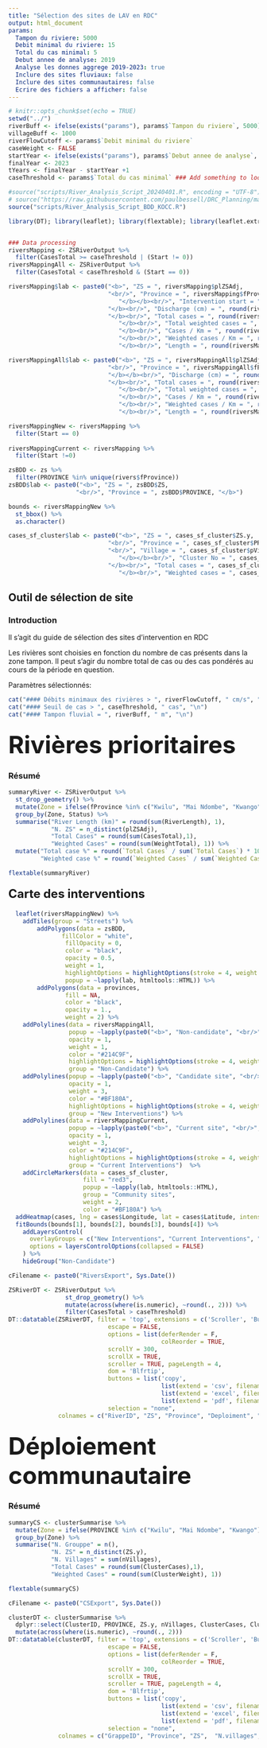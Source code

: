 ```yaml
---
title: "Sélection des sites de LAV en RDC"
output: html_document
params:
  Tampon du riviere: 5000
  Debit minimal du riviere: 15
  Total du cas minimal: 5
  Debut annee de analyse: 2019
  Analyse les donnes aggrege 2019-2023: true
  Inclure des sites fluviaux: false
  Inclure des sites communautaires: false
  Ecrire des fichiers a afficher: false
---
```


```r
# knitr::opts_chunk$set(echo = TRUE)
setwd("../")
riverBuff <- ifelse(exists("params"), params$`Tampon du riviere`, 5000)
villageBuff <- 1000
riverFlowCutoff <- params$`Debit minimal du riviere`
caseWeight <- FALSE
startYear <- ifelse(exists("params"), params$`Debut annee de analyse`, 2019)
finalYear <- 2023
tYears <- finalYear - startYear +1
caseThreshold <- params$`Total du cas minimal` ### Add something to look at case density

#source("scripts/River_Analysis_Script_20240401.R", encoding = "UTF-8")
# source("https://raw.githubusercontent.com/paulbessell/DRC_Planning/master/scripts/River_Analysis_Script_BDD_KOCC.R")
source("scripts/River_Analysis_Script_BDD_KOCC.R")

library(DT); library(leaflet); library(flextable); library(leaflet.extras)


### Data processing
riversMapping <- ZSRiverOutput %>%
  filter(CasesTotal >= caseThreshold | (Start != 0))
riversMappingAll <- ZSRiverOutput %>%
  filter(CasesTotal < caseThreshold & (Start == 0))

riversMapping$lab <- paste0("<b>", "ZS = ", riversMapping$plZSAdj,
                            "<br/>", "Province = ", riversMapping$fProvince, 
                               "</b></b><br/>", "Intervention start = ", ifelse(riversMapping$Start==0, "", riversMapping$Start),
                            "</b><br/>", "Discharge (cm) = ", round(riversMapping$Discharge,1),    
                            "</b><br/>", "Total cases = ", round(riversMapping$CasesTotal,1),  
                               "</b><br/>", "Total weighted cases = ", round(riversMapping$WeightTotal,1),
                               "</b><br/>", "Cases / Km = ", round(riversMapping$casesKm,3),
                               "</b><br/>", "Weighted cases / Km = ", round(riversMapping$WeightKm,3),
                               "</b><br/>", "Length = ", round(riversMapping$RiverLength,1))

riversMappingAll$lab <- paste0("<b>", "ZS = ", riversMappingAll$plZSAdj,
                            "<br/>", "Province = ", riversMappingAll$fProvince, 
                            "</b></b><br/>", "Discharge (cm) = ", round(riversMappingAll$Discharge,1),    
                            "</b><br/>", "Total cases = ", round(riversMappingAll$CasesTotal,1),  
                               "</b><br/>", "Total weighted cases = ", round(riversMappingAll$WeightTotal,1),
                               "</b><br/>", "Cases / Km = ", round(riversMappingAll$casesKm,3),
                               "</b><br/>", "Weighted cases / Km = ", round(riversMappingAll$WeightKm,3),
                               "</b><br/>", "Length = ", round(riversMappingAll$RiverLength,1))

riversMappingNew <- riversMapping %>%
  filter(Start == 0)
  
riversMappingCurrent <- riversMapping %>%
  filter(Start !=0)

zsBDD <- zs %>%
  filter(PROVINCE %in% unique(rivers$fProvince))
zsBDD$lab <- paste0("<b>", "ZS = ", zsBDD$ZS,
                   "<br/>", "Province = ", zsBDD$PROVINCE, "</b>")

bounds <- riversMappingNew %>% 
  st_bbox() %>% 
  as.character()

cases_sf_cluster$lab <- paste0("<b>", "ZS = ", cases_sf_cluster$ZS.y,
                            "<br/>", "Province = ", cases_sf_cluster$PROVINCE, 
                            "<br/>", "Village = ", cases_sf_cluster$pVillage, 
                               "</b></b><br/>", "Cluster No = ", cases_sf_cluster$ClusterID,
                            "</b><br/>", "Total cases = ", cases_sf_cluster$Cases,  
                               "</b><br/>", "Weighted cases = ", cases_sf_cluster$Weight)
```

## Outil de sélection de site

### Introduction
Il s'agit du guide de sélection des sites d'intervention en RDC

Les rivières sont choisies en fonction du nombre de cas présents dans la zone tampon. Il peut s'agir du nombre total de cas ou des cas pondérés au cours de la période en question.

Paramètres sélectionnés:

```r
cat("#### Débits minimaux des rivières > ", riverFlowCutoff, " cm/s", "\n")
cat("#### Seuil de cas > ", caseThreshold, " cas", "\n")
cat("#### Tampon fluvial = ", riverBuff, " m", "\n")

```

###  <font size = "+4"> <b> Rivières prioritaires </font size></b>
### Résumé
```r
summaryRiver <- ZSRiverOutput %>%
  st_drop_geometry() %>%
  mutate(Zone = ifelse(fProvince %in% c("Kwilu", "Mai Ndombe", "Kwango"), "Bandundu", "Kasai")) %>%
  group_by(Zone, Status) %>%
  summarise("River Length (km)" = round(sum(RiverLength), 1),
            "N. ZS" = n_distinct(plZSAdj),
            "Total Cases" = round(sum(CasesTotal),1),
            "Weighted Cases" = round(sum(WeightTotal), 1)) %>%
  mutate("Total case %" = round(`Total Cases` / sum(`Total Cases`) * 100, 1),
         "Weighted case %" = round(`Weighted Cases` / sum(`Weighted Cases`) * 100, 1))

flextable(summaryRiver)
```

#### <font size = "+2"> <b> Carte des interventions </font size></b>
```r

  leaflet(riversMappingNew) %>%
    addTiles(group = "Streets") %>%
        addPolygons(data = zsBDD,
               fillColor = "white",
                fillOpacity = 0,
                color = "black",
                opacity = 0.5,
                weight = 1,
                highlightOptions = highlightOptions(stroke = 4, weight = 3, opacity = 1),
                popup = ~lapply(lab, htmltools::HTML)) %>%
        addPolygons(data = provinces,
                fill = NA,
                color = "black",
                opacity = 1.,
                weight = 2) %>%
    addPolylines(data = riversMappingAll,
                 popup = ~lapply(paste0("<b>", "Non-candidate", "<br/>",lab), htmltools::HTML),
                 opacity = 1,
                 weight = 1,
                 color = "#214C9F",
                 highlightOptions = highlightOptions(stroke = 4, weight = 6, opacity = 1),
                 group = "Non-Candidate") %>%
    addPolylines(popup = ~lapply(paste0("<b>", "Candidate site", "<br/>",lab), htmltools::HTML),
                 opacity = 1,
                 weight = 3,
                 color = "#BF180A",
                 highlightOptions = highlightOptions(stroke = 4, weight = 6, opacity = 1),
                 group = "New Interventions") %>%
    addPolylines(data = riversMappingCurrent,
                 popup = ~lapply(paste0("<b>", "Current site", "<br/>",lab), htmltools::HTML),
                 opacity = 1,
                 weight = 3,
                 color = "#214C9F",
                 highlightOptions = highlightOptions(stroke = 4, weight = 6, opacity = 1),
                 group = "Current Interventions")  %>%
    addCircleMarkers(data = cases_sf_cluster, 
                     fill = "red3", 
                     popup = ~lapply(lab, htmltools::HTML),
                     group = "Community sites",
                     weight = 2,
                     color = "#BF180A") %>%
  addHeatmap(cases, lng = cases$Longitude, lat = cases$Latitude, intensity = (cases$Cases * 20), radius = 30, group = "Case heat map") %>%
  fitBounds(bounds[1], bounds[2], bounds[3], bounds[4]) %>%
    addLayersControl(
      overlayGroups = c("New Interventions", "Current Interventions", "Non-Candidate", "Community sites", "Case heat map"),
      options = layersControlOptions(collapsed = FALSE)
    ) %>%
    hideGroup("Non-Candidate")

```

```r
cFilename <- paste0("RiversExport", Sys.Date())

ZSRiverDT <- ZSRiverOutput %>% 
                st_drop_geometry() %>% 
                mutate(across(where(is.numeric), ~round(., 2))) %>% 
                filter(CasesTotal > caseThreshold)
DT::datatable(ZSRiverDT, filter = 'top', extensions = c('Scroller', 'Buttons', 'ColReorder'),
                            escape = FALSE,
                            options = list(deferRender = F,
                                           colReorder = TRUE,
                            scrollY = 300, 
                            scrollX = TRUE,
                            scroller = TRUE, pageLength = 4,
                            dom = 'Blfrtip',
                            buttons = list('copy',
                                           list(extend = 'csv', filename = cFilename),
                                           list(extend = 'excel', filename = cFilename),
                                           list(extend = 'pdf', filename = cFilename), 'print')),
                            selection = "none",
              colnames = c("RiverID", "ZS", "Province", "Deploiment", "Debit", "Cas total", "Cas pondérés", "Long. rivière", "Cas / km", "Pondérés / km", "Status"))

```


### <font size = "+4"> <b>  Déploiement communautaire </font size></b>
### Résumé
```r
summaryCS <- clusterSummarise %>%
  mutate(Zone = ifelse(PROVINCE %in% c("Kwilu", "Mai Ndombe", "Kwango"), "Bandundu", "Kasai")) %>%
  group_by(Zone) %>%
  summarise("N. Grouppe" = n(),
            "N. ZS" = n_distinct(ZS.y),
            "N. Villages" = sum(nVillages),
            "Total Cases" = round(sum(ClusterCases),1),
            "Weighted Cases" = round(sum(ClusterWeight), 1))

flextable(summaryCS)
```

```r
cFilename <- paste0("CSExport", Sys.Date())

clusterDT <- clusterSummarise %>% 
  dplyr::select(ClusterID, PROVINCE, ZS.y, nVillages, ClusterCases, ClusterWeight) %>%
  mutate(across(where(is.numeric), ~round(., 2)))
DT::datatable(clusterDT, filter = 'top', extensions = c('Scroller', 'Buttons', 'ColReorder'),
                            escape = FALSE,
                            options = list(deferRender = F,
                                           colReorder = TRUE,
                            scrollY = 300, 
                            scrollX = TRUE,
                            scroller = TRUE, pageLength = 4,
                            dom = 'Blfrtip',
                            buttons = list('copy',
                                           list(extend = 'csv', filename = cFilename),
                                           list(extend = 'excel', filename = cFilename),
                                           list(extend = 'pdf', filename = cFilename), 'print')),
                            selection = "none",
              colnames = c("GrappeID", "Province", "ZS",  "N.villages", "Cas total", "Cas pondérés"))

```
